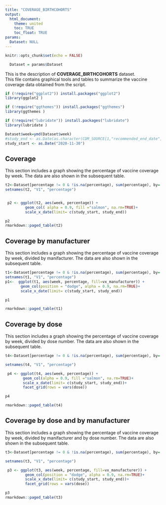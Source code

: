 ```yaml
---
title: "COVERAGE_BIRTHCOHORTS"
output: 
  html_document:
    theme: united
    toc: TRUE
    toc_float: TRUE
params:
  Dataset: NULL
---
```



```r
knitr::opts_chunk$set(echo = FALSE)
```

```r
  Dataset = params$Dataset
```

This is the description of **COVERAGE_BIRTHCOHORTS** dataset.
<br>
This file contains graphical tools and tables to summarize the vaccine coverage data obtained from the script. 

```r
if (!require("ggplot2")) install.packages("ggplot2")
library(ggplot2 )

if (!require("ggthemes")) install.packages("ggthemes")
library(ggthemes )

if (!require("lubridate")) install.packages("lubridate")
library(lubridate )

Dataset$week=ymd(Dataset$week)
#study_end <- as.Date(as.character(CDM_SOURCE[1,"recommended_end_date"]), date_format)
study_start <- as.Date("2020-11-30")

```

## Coverage

This section includes a graph showing the percentage of vaccine coverage by week. 
The data are also shown in the subsequent table. 

```r
t2<-Dataset[percentage != 0 & !is.na(percentage), sum(percentage), by= week]
setnames(t2, "V1", "percentage")


 p2 <- ggplot(t2, aes(week, percentage)) +   
         geom_col( alpha = 0.9, fill ="salmon", na.rm=TRUE)+
         scale_x_date(limit= c(study_start, study_end))

p2
rmarkdown::paged_table(t2)
```

## Coverage by manufacturer

This section includes a graph showing the percentage of vaccine coverage by week, divided by manifacturer. 
The data are also shown in the subsequent table. 

```r
t1<-Dataset[percentage != 0 & !is.na(percentage), sum(percentage), by= .(week, vx_manufacturer)]
setnames(t1, "V1", "percentage")
p1<-  ggplot(t1, aes(week, percentage, fill=vx_manufacturer)) +   
       geom_col(position = "dodge", alpha = 0.9, na.rm=TRUE)+
       scale_x_date(limit= c(study_start, study_end))

p1

rmarkdown::paged_table(t1)
```


## Coverage by dose

This section includes a graph showing the percentage of vaccine coverage by week, divided by dose number. 
The data are also shown in the subsequent table.

```r

t4<-Dataset[percentage != 0 & !is.na(percentage), sum(percentage), by= .(week, dose)]

setnames(t4, "V1", "percentage")

 p4 <- ggplot(t4, aes(week, percentage)) +   
        geom_col(alpha = 0.9, fill ="salmon", na.rm=TRUE)+
        scale_x_date(limit= c(study_start, study_end))+
        facet_grid(rows = vars(dose)) 

p4

rmarkdown::paged_table(t4)

```

## Coverage by dose and by manufacturer

This section includes a graph showing the percentage of vaccine coverage by week, divided by manifacturer and by dose number. 
The data are also shown in the subsequent table.
```r
 
t3<-Dataset[percentage != 0 & !is.na(percentage), sum(percentage), by= .(week, vx_manufacturer, dose)]

setnames(t3, "V1", "percentage")

 p3 <- ggplot(t3, aes(week, percentage, fill=vx_manufacturer)) +   
         geom_col(position = "dodge", alpha = 0.9, na.rm=TRUE)+
         scale_x_date(limit= c(study_start, study_end))+
         facet_grid(rows = vars(dose))

p3
rmarkdown::paged_table(t3)
```

